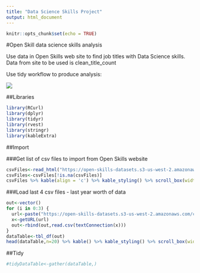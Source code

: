 ```yaml
---
title: "Data Science Skills Project"
output: html_document
---
```

```r
knitr::opts_chunk$set(echo = TRUE)
```

#Open Skill data science skills analysis

Use data in Open Skills web site to find job titles with Data Science skills.  
Data from site to be used is clean_title_count

Use tidy workflow to produce analysis:

![](tidy-workflow.png)


##Libraries

```r
library(RCurl)
library(dplyr)
library(tidyr)
library(rvest)
library(stringr)
library(kableExtra)
```

##Import

###Get list of csv files to import from Open Skills website

```r
csvFiles<-read_html("https://open-skills-datasets.s3-us-west-2.amazonaws.com/") %>% html_nodes("key") %>% html_text() %>% str_extract("cleaned_title_count/[:print:]+") %>% str_extract("[0-9]+Q[1-4].csv")
csvFiles<-csvFiles[!is.na(csvFiles)] 
csvFiles %>% kable(align = 'c') %>% kable_styling() %>% scroll_box(width = "300px",height="400px") %>% kable_styling(position = "center") 
```

###Load last 4 csv files - last year worth of data

```r
out<-vector()
for (i in 0:3) {
  url<-paste("https://open-skills-datasets.s3-us-west-2.amazonaws.com/cleaned_title_count/",csvFiles[length(csvFiles)-i],sep="") 
  x<-getURL(url)
  out<-rbind(out,read.csv(textConnection(x)))
}
dataTable<-tbl_df(out)
head(dataTable,n=20) %>% kable() %>% kable_styling() %>% scroll_box(width = "910px",height="400px")
```

##Tidy

```r
#tidyDataTable<-gather(dataTable,)
```


